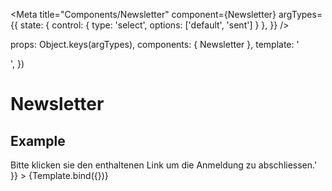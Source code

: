 
<Meta
  title="Components/Newsletter"
  component={Newsletter}
  argTypes={{
    state: { control: { type: 'select', options: ['default', 'sent'] } },
  }} />

  props: Object.keys(argTypes),
  components: { Newsletter },
  template: '<main><Newsletter :state="state" :title="title" :text="text" :input-label="inputLabel" :button-label="buttonLabel" :success-text="successText"/></main>',
})


# Newsletter

## Example

<Canvas>
  <Story
    name="Example"
    args={{
      state: 'default',
      title: 'Abonnieren Sie unseren Newsletter',
      text: 'Lorem ipsum dolor sit amet, consectetur adipiscing elit. Aenean euismod bibendum laoreet. Proin gravida dolor sit amet lacus accumsan et viverra justo commodo',
      inputLabel: 'E-Mail',
      buttonLabel: 'Newsletter abonnieren',
      successText: 'Danke für Ihre Anmeldung. Sie sollten gerade eine Email bekommen haben.  <strong>Bitte klicken sie den enthaltenen Link um die Anmeldung zu abschliessen.</strong>'
    }}
  >
    {Template.bind({})}
  </Story>
</Canvas>

<ArgsTable story="Example" />
